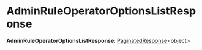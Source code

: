 
# AdminRuleOperatorOptionsListResponse

 **AdminRuleOperatorOptionsListResponse**: [PaginatedResponse](../types.HttpTypes.PaginatedResponse/page.mdx)&#60;object&#62;
